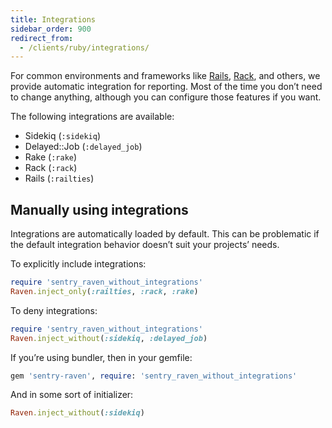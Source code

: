 ```yaml
---
title: Integrations
sidebar_order: 900
redirect_from:
  - /clients/ruby/integrations/
---
```


For common environments and frameworks like [Rails](/platforms/ruby/guides/rails/), [Rack](/platforms/ruby/guides/rack/), and others, we provide automatic integration for reporting. Most of the time you don’t need to change anything, although you can configure those features if you want.

The following integrations are available:

- Sidekiq (`:sidekiq`)
- Delayed::Job (`:delayed_job`)
- Rake (`:rake`)
- Rack (`:rack`)
- Rails (`:railties`)

## Manually using integrations

Integrations are automatically loaded by default. This can be problematic if the default integration behavior doesn’t suit your projects’ needs.

To explicitly include integrations:

```ruby
require 'sentry_raven_without_integrations'
Raven.inject_only(:railties, :rack, :rake)
```

To deny integrations:

```ruby
require 'sentry_raven_without_integrations'
Raven.inject_without(:sidekiq, :delayed_job)
```

If you’re using bundler, then in your gemfile:

```ruby
gem 'sentry-raven', require: 'sentry_raven_without_integrations'
```

And in some sort of initializer:

```ruby
Raven.inject_without(:sidekiq)
```
